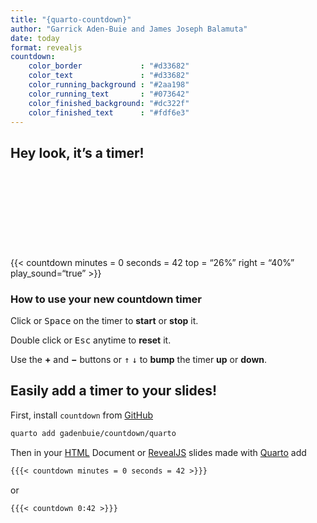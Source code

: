 ```yaml
---
title: "{quarto-countdown}"
author: "Garrick Aden-Buie and James Joseph Balamuta"
date: today
format: revealjs
countdown: 
    color_border             : "#d33682"
    color_text               : "#d33682"
    color_running_background : "#2aa198"
    color_running_text       : "#073642"
    color_finished_background: "#dc322f"
    color_finished_text      : "#fdf6e3"
---
```



[quarto]: https://quarto.org/
[revealjs]: https://quarto.org/docs/presentations/revealjs/
[html]: https://quarto.org/docs/output-formats/html-basics.html
[countdown]: https://github.com/gadenbuie/countdown

## Hey look, it's a timer!

:::{=html}
<p style="margin: 11em 0;"></p>
:::

{{< countdown minutes = 0 seconds = 42 top = "26%" right = "40%" play_sound="true" >}}


### How to use your new countdown timer

Click or <kbd>Space</kbd> on the timer to **start** or **stop** it.

Double click or <kbd>Esc</kbd> anytime to **reset** it.

Use the **&plus;** and **&minus;** buttons or <kbd>&uarr;</kbd> <kbd>&darr;</kbd> to **bump** the timer **up** or **down**.


## Easily add a timer to your slides!

First, install `countdown` from [GitHub][countdown]

```sh
quarto add gadenbuie/countdown/quarto
```

:::{.fragment}
Then in your [HTML][html] Document or [RevealJS][revealjs] slides made with [Quarto][quarto] add

```markdown
{{{< countdown minutes = 0 seconds = 42 >}}}
```

or

```markdown
{{{< countdown 0:42 >}}}
```
:::
